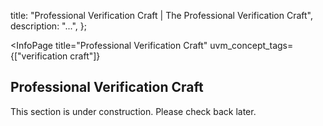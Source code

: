 
  title: "Professional Verification Craft | The Professional Verification Craft",
  description: "...",
};

<InfoPage
  title="Professional Verification Craft"
  uvm_concept_tags={["verification craft"]}
>

  ## Professional Verification Craft

  This section is under construction. Please check back later.

</InfoPage>
